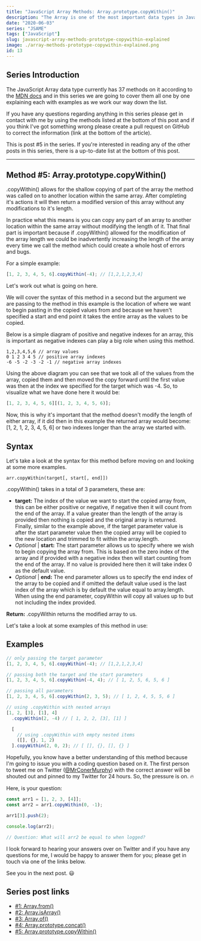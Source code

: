 ```yaml
---
title: "JavaScript Array Methods: Array.prototype.copyWithin()"
description: "The Array is one of the most important data types in JavaScript, so in this series we are going to cover all of the Array Methods. In this post it's Array.prototype.copyWithin()"
date: "2020-06-03"
series: "JSAME"
tags: ["JavaScript"]
slug: javascript-array-methods-prototype-copywithin-explained
image: ./array-methods-prototype-copywithin-explained.png
id: 13
---
```


## Series Introduction

The JavaScript Array data type currently has 37 methods on it according to the [MDN docs](https://developer.mozilla.org/en-US/docs/Web/JavaScript/Reference/Global_Objects/Array) and in this series we are going to cover them all one by one explaining each with examples as we work our way down the list.

If you have any questions regarding anything in this series please get in contact with me by using the methods listed at the bottom of this post and if you think I've got something wrong please create a pull request on GitHub to correct the information (link at the bottom of the article).

This is post #5 in the series. If you're interested in reading any of the other posts in this series, there is a up-to-date list at the bottom of this post.

---

## Method #5: Array.prototype.copyWithin()

.copyWithin() allows for the shallow copying of part of the array the method was called on to another location within the same array. After completing it's actions it will then return a modified version of this array without any modifications to it's length.

In practice what this means is you can copy any part of an array to another location within the same array without modifying the length of it. That final part is important because if .copyWithin() allowed for the modification of the array length we could be inadvertently increasing the length of the array every time we call the method which could create a whole host of errors and bugs.

For a simple example:

```javascript
[1, 2, 3, 4, 5, 6].copyWithin(-4); // [1,2,1,2,3,4]
```

Let's work out what is going on here.

We will cover the syntax of this method in a second but the argument we are passing to the method in this example is the location of where we want to begin pasting in the copied values from and because we haven't specified a start and end point it takes the entire array as the values to be copied.

Below is a simple diagram of positive and negative indexes for an array, this is important as negative indexes can play a big role when using this method.

```
1,2,3,4,5,6 // array values
0 1 2 3 4 5 // positive array indexes
-6 -5 -2 -3 -2 -1 // negative array indexes
```

Using the above diagram you can see that we took all of the values from the array, copied them and then moved the copy forward until the first value was then at the index we specified for the target which was -4. So, to visualize what we have done here it would be:

```javascript
[1, 2, 3, 4, 5, 6][(1, 2, 3, 4, 5, 6)];
```

Now, this is why it's important that the method doesn't modify the length of either array, if it did then in this example the returned array would become: [1, 2, 1, 2, 3, 4, 5, 6] or two indexes longer than the array we started with.

## Syntax

Let's take a look at the syntax for this method before moving on and looking at some more examples.

```
arr.copyWithin(target[, start[, end]])
```

.copyWithin() takes in a total of 3 parameters, these are:

- **target:** The index of the value we want to start the copied array from, this can be either positive or negative, if negative then it will count from the end of the array. If a value greater than the length of the array is provided then nothing is copied and the original array is returned. Finally, similar to the example above, if the target parameter value is after the start parameter value then the copied array will be copied to the new location and trimmed to fit within the array.length.
- _Optional_ | **start:** The start parameter allows us to specify where we wish to begin copying the array from. This is based on the zero index of the array and if provided with a negative index then will start counting from the end of the array. If no value is provided here then it will take index 0 as the default value.
- _Optional_ | **end:** The end parameter allows us to specify the end index of the array to be copied and if omitted the default value used is the last index of the array which is by default the value equal to array.length. When using the end parameter, copyWithin will copy all values up to but not including the index provided.

**Return:** .copyWithin returns the modified array to us.

Let's take a look at some examples of this method in use:

## Examples

```javascript
// only passing the target parameter
[1, 2, 3, 4, 5, 6].copyWithin(-4); // [1,2,1,2,3,4]

// passing both the target and the start parameters
[1, 2, 3, 4, 5, 6].copyWithin(-4, 4); // [ 1, 2, 5, 6, 5, 6 ]

// passing all parameters
[1, 2, 3, 4, 5, 6].copyWithin(2, 3, 5); // [ 1, 2, 4, 5, 5, 6 ]

// using .copyWithin with nested arrays
[1, 2, [3], [1], 4]
  .copyWithin(2, -4) // [ 1, 2, 2, [3], [1] ]

  [
    // using .copyWithin with empty nested items
    ([], {}, 1, 2)
  ].copyWithin(2, 0, 2); // [ [], {}, [], {} ]
```

Hopefully, you know have a better understanding of this method because I'm going to issue you with a coding question based on it. The first person to tweet me on Twitter ([@MrConerMurphy](https://twitter.com/MrConerMurphy)) with the correct answer will be shouted out and pinned to my Twitter for 24 hours. So, the pressure is on. 🔥

Here, is your question:

```javascript
const arr1 = [1, 2, 3, [4]];
const arr2 = arr1.copyWithin(0, -1);

arr1[3].push(2);

console.log(arr2);

// Question: What will arr2 be equal to when logged?
```

I look forward to hearing your answers over on Twitter and if you have any questions for me, I would be happy to answer them for you; please get in touch via one of the links below.

See you in the next post. 😃

## Series post links

- [#1: Array.from()](https://conermurphy.com/javascript-array-methods-from-explained)
- [#2: Array.isArray()](https://conermurphy.com/javascript-array-methods-isarray-explained)
- [#3: Array.of()](https://conermurphy.com/javascript-array-methods-of-explained)
- [#4: Array.prototype.concat()](https://conermurphy.com/javascript-array-methods-prototype-concat-explained)
- [#5: Array.prototype.copyWithin()](https://conermurphy.com/javascript-array-methods-prototype-copywithin-explained)

